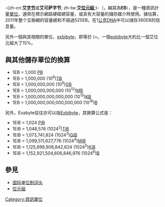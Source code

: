 {{NoteTA
|G1 = IT
|1 = zh-cn:艾字节; zh-tw:艾位元組;
}}
{{字节单位}}
-{zh-cn:'''艾[[字节|字节]]'''或'''艾可萨字节'''; zh-tw:'''艾[[位元組|位元組]]''';}-（{{lang-en|Exabyte}}，縮寫為'''EB'''），是一種資訊計量[[单位_(度量衡)|單位]]，通常在標示網路硬碟總容量，或具有大容量的儲存媒介時使用。據估算，2011年整个互聯網的容量總和不超過525EB。在1[[公克|公克]][[DNA|DNA]]中可以储存360EB的信息量。

另外一個與其相關的單位，[[exbibyte|exbibyte]]，即等於{{gaps|1024<sup>6</sup>| |}} (={{gaps|2<sup>60</sup>)|個位元組}}。一個[[exbibyte|exbibyte]]大約比一個艾位元組大了15%。

== 與其他儲存單位的換算 ==
*1EB = 1,000 [[拍字节|PB]] 
*1EB = 1,000,000 (10<sup>6</sup>)[[太字节|TB]]
*1EB = 1,000,000,000 (10<sup>9</sup>)[[GB|GB]]
*1EB = 1,000,000,000,000 (10<sup>12</sup>)[[百萬位元組|MB]]
*1EB = 1,000,000,000,000,000 (10<sup>15</sup>)[[千字节|KB]]
*1EB = 1,000,000,000,000,000,000 (10<sup>18</sup>)[[B|B]]

另外，Exabyte往往亦可以指[[Exbibyte|Exbibyte]]，其换算公式是：
*1EiB = 1,024 [[Pebibyte|PiB]] 
*1EiB = 1,048,576 (1024<sup>2</sup>)[[TiB|TiB]] 
*1EiB = 1,073,741,824 (1024<sup>3</sup>)[[GiB|GiB]]
*1EiB = 1,099,511,627,776 (1024<sup>4</sup>)[[MiB|MiB]]
*1EiB = 1,125,899,906,842,624 (1024<sup>5</sup>)[[KiB|KiB]]
*1EiB = 1,152,921,504,606,846,976 (1024<sup>6</sup>)[[B|B]]

== 參見 ==
*[[国际单位制词头|国际单位制词头]]
*[[位元組|位元組]]

[[Category:資訊單位|Category:資訊單位]]